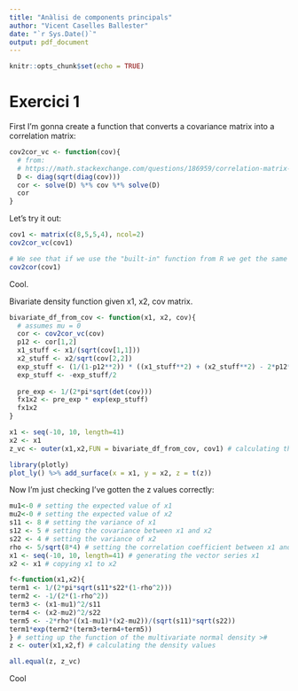```yaml
---
title: "Anàlisi de components principals"
author: "Vicent Caselles Ballester"
date: "`r Sys.Date()`"
output: pdf_document
---
```


```r
knitr::opts_chunk$set(echo = TRUE)
```

# Exercici 1

First I'm gonna create a function that converts a covariance matrix into a correlation matrix:

```r
cov2cor_vc <- function(cov){
  # from: 
  # https://math.stackexchange.com/questions/186959/correlation-matrix-from-covariance-matrix
  D <- diag(sqrt(diag(cov)))
  cor <- solve(D) %*% cov %*% solve(D)
  cor
}
```


Let's try it out:
```r
cov1 <- matrix(c(8,5,5,4), ncol=2)
cov2cor_vc(cov1)

# We see that if we use the "built-in" function from R we get the same
cov2cor(cov1)
```

Cool.

Bivariate density function given x1, x2, cov matrix.

```r
bivariate_df_from_cov <- function(x1, x2, cov){
  # assumes mu = 0
  cor <- cov2cor_vc(cov)
  p12 <- cor[1,2]
  x1_stuff <- x1/(sqrt(cov[1,1]))
  x2_stuff <- x2/sqrt(cov[2,2])
  exp_stuff <- (1/(1-p12**2)) * ((x1_stuff**2) + (x2_stuff**2) - 2*p12*x1_stuff*x2_stuff)
  exp_stuff <- -exp_stuff/2
  
  pre_exp <- 1/(2*pi*sqrt(det(cov)))
  fx1x2 <- pre_exp * exp(exp_stuff)
  fx1x2
}
```

```r
x1 <- seq(-10, 10, length=41)
x2 <- x1
z_vc <- outer(x1,x2,FUN = bivariate_df_from_cov, cov1) # calculating the density values
```

```r
library(plotly)
plot_ly() %>% add_surface(x = x1, y = x2, z = t(z))
```


Now I'm just checking I've gotten the z values correctly:

```r
mu1<-0 # setting the expected value of x1
mu2<-0 # setting the expected value of x2
s11 <- 8 # setting the variance of x1
s12 <- 5 # setting the covariance between x1 and x2
s22 <- 4 # setting the variance of x2
rho <- 5/sqrt(8*4) # setting the correlation coefficient between x1 and x2 
x1 <- seq(-10, 10, length=41) # generating the vector series x1
x2 <- x1 # copying x1 to x2

f<-function(x1,x2){
term1 <- 1/(2*pi*sqrt(s11*s22*(1-rho^2)))
term2 <- -1/(2*(1-rho^2))
term3 <- (x1-mu1)^2/s11
term4 <- (x2-mu2)^2/s22
term5 <- -2*rho*((x1-mu1)*(x2-mu2))/(sqrt(s11)*sqrt(s22))
term1*exp(term2*(term3+term4+term5))
} # setting up the function of the multivariate normal density >#
z <- outer(x1,x2,f) # calculating the density values

all.equal(z, z_vc)
```

Cool